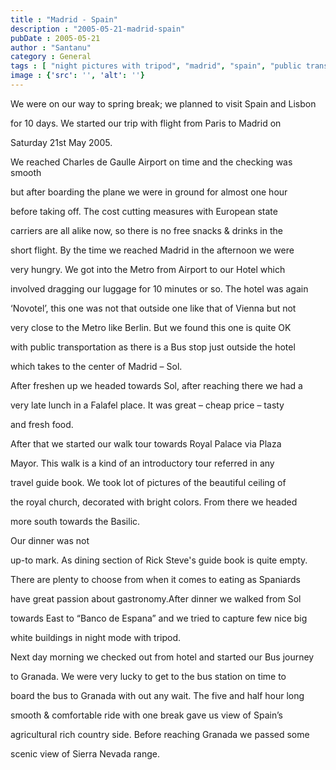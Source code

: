 ```yaml
---
title : "Madrid - Spain"
description : "2005-05-21-madrid-spain"
pubDate : 2005-05-21
author : "Santanu"
category : General
tags : [ "night pictures with tripod", "madrid", "spain", "public transport",]
image : {'src': '', 'alt': ''}
---
```


We were on our way to spring break; we planned to visit Spain and Lisbon

for 10 days. We started our trip with flight from Paris to Madrid on

Saturday 21st May 2005.



  



We reached Charles de Gaulle Airport on time and the checking was smooth

but after boarding the plane we were in ground for almost one hour

before taking off. The cost cutting measures with European state

carriers are all alike now, so there is no free snacks & drinks in the

short flight. By the time we reached Madrid in the afternoon we were

very hungry. We got into the Metro from Airport to our Hotel which

involved dragging our luggage for 10 minutes or so. The hotel was again

‘Novotel’, this one was not that outside one like that of Vienna but not

very close to the Metro like Berlin. But we found this one is quite OK

with public transportation as there is a Bus stop just outside the hotel

which takes to the center of Madrid – Sol.



  



After freshen up we headed towards Sol, after reaching there we had a

very late lunch in a Falafel place. It was great – cheap price – tasty

and fresh food.



  



After that we started our walk tour towards Royal Palace via Plaza

Mayor. This walk is a kind of an introductory tour referred in any

travel guide book. We took lot of pictures of the beautiful ceiling of

the royal church, decorated with bright colors. From there we headed

more south towards the Basilic.



  



Our dinner was not

up-to mark. As dining section of Rick Steve's guide book is quite empty.

There are plenty to choose from when it comes to eating as Spaniards

have great passion about gastronomy.After dinner we walked from Sol

towards East to “Banco de Espana” and we tried to capture few nice big

white buildings in night mode with tripod.



  



Next day morning we checked out from hotel and started our Bus journey

to Granada. We were very lucky to get to the bus station on time to

board the bus to Granada with out any wait. The five and half hour long

smooth & comfortable ride with one break gave us view of Spain’s

agricultural rich country side. Before reaching Granada we passed some

scenic view of Sierra Nevada range.

